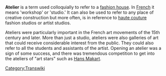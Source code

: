 '''Atelier''' is a term used colloquially to refer to a [[fashion house]].  In [[French language|French]] it means 'workshop' or 'studio.' It can also be used to refer to any place of creative construction but more often, is in reference to [[haute couture]] fashion studios or artist studios.

Ateliers were particularly important in the French art movements of the 15th century and later.  More than just a studio, ateliers were also galleries of art that could receive considerable interest from the public. They could also refer to all the students and assistants of the artist.  Opening an atelier was a sign of some success, and there was tremendous competition to get into the ateliers of "art stars" such as [[Hans Makart]].

{{stub}}
[[Category:Transwiki]]